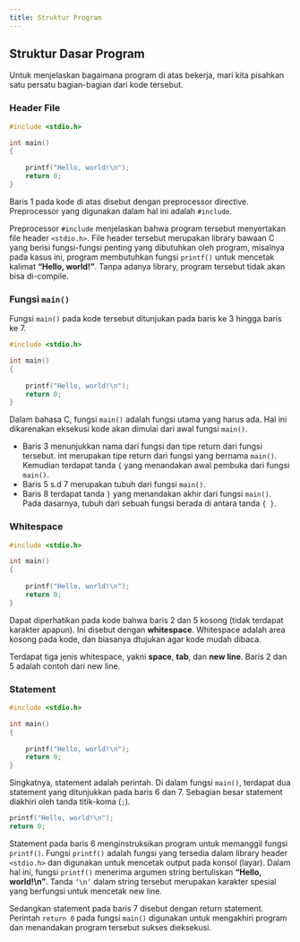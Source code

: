 ```yaml
---
title: Struktur Program
---
```


## Struktur Dasar Program

Untuk menjelaskan bagaimana program di atas bekerja, mari kita pisahkan satu persatu bagian-bagian dari kode tersebut.

### Header File

```c {1}
#include <stdio.h>  

int main()
{  
      
    printf("Hello, world!\n");  
    return 0;  
}  
```

Baris 1 pada kode di atas disebut dengan preprocessor directive. Preprocessor yang digunakan dalam hal ini adalah `#include`.

Preprocessor `#include` menjelaskan bahwa program tersebut menyertakan file header `<stdio.h>`. File header  tersebut merupakan library bawaan C yang berisi fungsi-fungsi penting yang dibutuhkan oleh program, misalnya pada kasus ini, program membutuhkan fungsi `printf()` untuk mencetak kalimat **“Hello, world!”**. Tanpa adanya library, program tersebut tidak akan bisa di-compile.

### Fungsi `main()`

Fungsi `main()` pada kode tersebut ditunjukan pada baris ke 3 hingga baris ke 7.

```c {3-8}
#include <stdio.h>

int main()
{  
      
    printf("Hello, world!\n");  
    return 0;  
}
```

Dalam bahasa C, fungsi `main()` adalah fungsi utama yang harus ada. Hal ini dikarenakan eksekusi kode akan dimulai dari awal fungsi `main()`. 

+ Baris 3 menunjukkan nama dari fungsi dan tipe return dari fungsi tersebut. int merupakan tipe return dari fungsi yang bernama `main()`. Kemudian terdapat tanda  `{` yang menandakan awal pembuka dari fungsi `main()`.
+ Baris 5 s.d 7 merupakan tubuh dari fungsi `main()`.
+ Baris 8 terdapat tanda `}` yang menandakan akhir dari fungsi `main()`. Pada dasarnya, tubuh dari sebuah fungsi berada di antara tanda `{ }`.

### Whitespace

```c {2,5}
#include <stdio.h>  

int main()
{  
      
    printf("Hello, world!\n");  
    return 0;  
}  
```

Dapat diperhatikan pada kode bahwa baris 2 dan 5 kosong (tidak terdapat karakter apapun). Ini disebut dengan **whitespace**. Whitespace adalah area kosong pada kode, dan biasanya dtujukan agar kode mudah dibaca.

Terdapat tiga jenis whitespace, yakni **space**, **tab**, dan **new line**. Baris 2 dan 5 adalah contoh dari new line.

### Statement

```c {6,7}
#include <stdio.h>  

int main()
{  
      
    printf("Hello, world!\n");  
    return 0;  
}  
```

Singkatnya, statement adalah perintah. Di dalam fungsi `main()`, terdapat dua statement yang ditunjukkan pada baris 6 dan 7. Sebagian besar statement diakhiri oleh tanda titik-koma (`;`).

```c
printf("Hello, world!\n");  
return 0;  
```

Statement pada baris 6 menginstruksikan program untuk memanggil fungsi `printf()`. Fungsi `printf()` adalah fungsi yang tersedia dalam library header `<stdio.h>` dan digunakan untuk mencetak output pada konsol (layar). Dalam hal ini, fungsi `printf()` menerima argumen string bertuliskan **“Hello, world!\n”**. Tanda `‘\n’` dalam string tersebut merupakan karakter spesial yang berfungsi untuk mencetak new line.

Sedangkan statement pada baris 7 disebut dengan return statement. Perintah `return 0` pada fungsi `main()` digunakan untuk mengakhiri program dan menandakan program tersebut sukses dieksekusi.